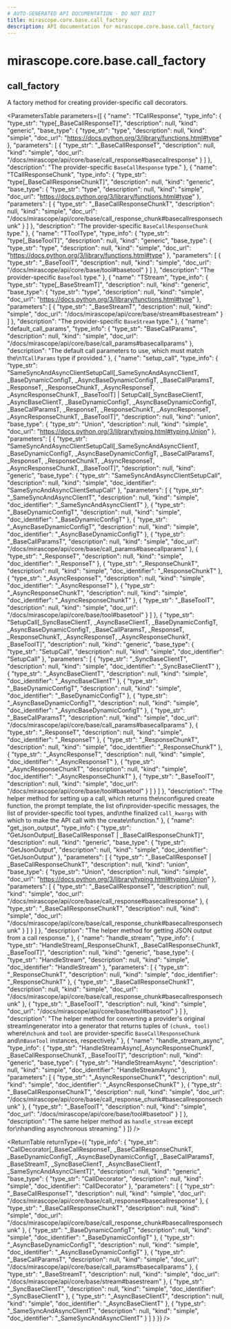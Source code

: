 ```yaml
---
# AUTO-GENERATED API DOCUMENTATION - DO NOT EDIT
title: mirascope.core.base.call_factory
description: API documentation for mirascope.core.base.call_factory
---
```


# mirascope.core.base.call_factory

## <ApiType type="Function" module="mirascope.core.base._call_factory" path="core/base/call_factory" symbolName="call_factory" /> call_factory

A factory method for creating provider-specific call decorators.

<ParametersTable
  parameters={[
  {
    "name": "TCallResponse",
    "type_info": {
      "type_str": "type[_BaseCallResponseT]",
      "description": null,
      "kind": "generic",
      "base_type": {
        "type_str": "type",
        "description": null,
        "kind": "simple",
        "doc_url": "https://docs.python.org/3/library/functions.html#type"
      },
      "parameters": [
        {
          "type_str": "_BaseCallResponseT",
          "description": null,
          "kind": "simple",
          "doc_url": "/docs/mirascope/api/core/base/call_response#basecallresponse"
        }
      ]
    },
    "description": "The provider-specific `BaseCallResponse` type."
  },
  {
    "name": "TCallResponseChunk",
    "type_info": {
      "type_str": "type[_BaseCallResponseChunkT]",
      "description": null,
      "kind": "generic",
      "base_type": {
        "type_str": "type",
        "description": null,
        "kind": "simple",
        "doc_url": "https://docs.python.org/3/library/functions.html#type"
      },
      "parameters": [
        {
          "type_str": "_BaseCallResponseChunkT",
          "description": null,
          "kind": "simple",
          "doc_url": "/docs/mirascope/api/core/base/call_response_chunk#basecallresponsechunk"
        }
      ]
    },
    "description": "The provider-specific `BaseCallResponseChunk` type."
  },
  {
    "name": "TToolType",
    "type_info": {
      "type_str": "type[_BaseToolT]",
      "description": null,
      "kind": "generic",
      "base_type": {
        "type_str": "type",
        "description": null,
        "kind": "simple",
        "doc_url": "https://docs.python.org/3/library/functions.html#type"
      },
      "parameters": [
        {
          "type_str": "_BaseToolT",
          "description": null,
          "kind": "simple",
          "doc_url": "/docs/mirascope/api/core/base/tool#basetool"
        }
      ]
    },
    "description": "The provider-specific `BaseTool` type."
  },
  {
    "name": "TStream",
    "type_info": {
      "type_str": "type[_BaseStreamT]",
      "description": null,
      "kind": "generic",
      "base_type": {
        "type_str": "type",
        "description": null,
        "kind": "simple",
        "doc_url": "https://docs.python.org/3/library/functions.html#type"
      },
      "parameters": [
        {
          "type_str": "_BaseStreamT",
          "description": null,
          "kind": "simple",
          "doc_url": "/docs/mirascope/api/core/base/stream#basestream"
        }
      ]
    },
    "description": "The provider-specific `BaseStream` type."
  },
  {
    "name": "default_call_params",
    "type_info": {
      "type_str": "BaseCallParams",
      "description": null,
      "kind": "simple",
      "doc_url": "/docs/mirascope/api/core/base/call_params#basecallparams"
    },
    "description": "The default call parameters to use, which must match the\n`TCallParams` type if provided."
  },
  {
    "name": "setup_call",
    "type_info": {
      "type_str": "SameSyncAndAsyncClientSetupCall[_SameSyncAndAsyncClientT, _BaseDynamicConfigT, _AsyncBaseDynamicConfigT, _BaseCallParamsT, _ResponseT, _ResponseChunkT, _AsyncResponseT, _AsyncResponseChunkT, _BaseToolT] | SetupCall[_SyncBaseClientT, _AsyncBaseClientT, _BaseDynamicConfigT, _AsyncBaseDynamicConfigT, _BaseCallParamsT, _ResponseT, _ResponseChunkT, _AsyncResponseT, _AsyncResponseChunkT, _BaseToolT]",
      "description": null,
      "kind": "union",
      "base_type": {
        "type_str": "Union",
        "description": null,
        "kind": "simple",
        "doc_url": "https://docs.python.org/3/library/typing.html#typing.Union"
      },
      "parameters": [
        {
          "type_str": "SameSyncAndAsyncClientSetupCall[_SameSyncAndAsyncClientT, _BaseDynamicConfigT, _AsyncBaseDynamicConfigT, _BaseCallParamsT, _ResponseT, _ResponseChunkT, _AsyncResponseT, _AsyncResponseChunkT, _BaseToolT]",
          "description": null,
          "kind": "generic",
          "base_type": {
            "type_str": "SameSyncAndAsyncClientSetupCall",
            "description": null,
            "kind": "simple",
            "doc_identifier": "SameSyncAndAsyncClientSetupCall"
          },
          "parameters": [
            {
              "type_str": "_SameSyncAndAsyncClientT",
              "description": null,
              "kind": "simple",
              "doc_identifier": "_SameSyncAndAsyncClientT"
            },
            {
              "type_str": "_BaseDynamicConfigT",
              "description": null,
              "kind": "simple",
              "doc_identifier": "_BaseDynamicConfigT"
            },
            {
              "type_str": "_AsyncBaseDynamicConfigT",
              "description": null,
              "kind": "simple",
              "doc_identifier": "_AsyncBaseDynamicConfigT"
            },
            {
              "type_str": "_BaseCallParamsT",
              "description": null,
              "kind": "simple",
              "doc_url": "/docs/mirascope/api/core/base/call_params#basecallparams"
            },
            {
              "type_str": "_ResponseT",
              "description": null,
              "kind": "simple",
              "doc_identifier": "_ResponseT"
            },
            {
              "type_str": "_ResponseChunkT",
              "description": null,
              "kind": "simple",
              "doc_identifier": "_ResponseChunkT"
            },
            {
              "type_str": "_AsyncResponseT",
              "description": null,
              "kind": "simple",
              "doc_identifier": "_AsyncResponseT"
            },
            {
              "type_str": "_AsyncResponseChunkT",
              "description": null,
              "kind": "simple",
              "doc_identifier": "_AsyncResponseChunkT"
            },
            {
              "type_str": "_BaseToolT",
              "description": null,
              "kind": "simple",
              "doc_url": "/docs/mirascope/api/core/base/tool#basetool"
            }
          ]
        },
        {
          "type_str": "SetupCall[_SyncBaseClientT, _AsyncBaseClientT, _BaseDynamicConfigT, _AsyncBaseDynamicConfigT, _BaseCallParamsT, _ResponseT, _ResponseChunkT, _AsyncResponseT, _AsyncResponseChunkT, _BaseToolT]",
          "description": null,
          "kind": "generic",
          "base_type": {
            "type_str": "SetupCall",
            "description": null,
            "kind": "simple",
            "doc_identifier": "SetupCall"
          },
          "parameters": [
            {
              "type_str": "_SyncBaseClientT",
              "description": null,
              "kind": "simple",
              "doc_identifier": "_SyncBaseClientT"
            },
            {
              "type_str": "_AsyncBaseClientT",
              "description": null,
              "kind": "simple",
              "doc_identifier": "_AsyncBaseClientT"
            },
            {
              "type_str": "_BaseDynamicConfigT",
              "description": null,
              "kind": "simple",
              "doc_identifier": "_BaseDynamicConfigT"
            },
            {
              "type_str": "_AsyncBaseDynamicConfigT",
              "description": null,
              "kind": "simple",
              "doc_identifier": "_AsyncBaseDynamicConfigT"
            },
            {
              "type_str": "_BaseCallParamsT",
              "description": null,
              "kind": "simple",
              "doc_url": "/docs/mirascope/api/core/base/call_params#basecallparams"
            },
            {
              "type_str": "_ResponseT",
              "description": null,
              "kind": "simple",
              "doc_identifier": "_ResponseT"
            },
            {
              "type_str": "_ResponseChunkT",
              "description": null,
              "kind": "simple",
              "doc_identifier": "_ResponseChunkT"
            },
            {
              "type_str": "_AsyncResponseT",
              "description": null,
              "kind": "simple",
              "doc_identifier": "_AsyncResponseT"
            },
            {
              "type_str": "_AsyncResponseChunkT",
              "description": null,
              "kind": "simple",
              "doc_identifier": "_AsyncResponseChunkT"
            },
            {
              "type_str": "_BaseToolT",
              "description": null,
              "kind": "simple",
              "doc_url": "/docs/mirascope/api/core/base/tool#basetool"
            }
          ]
        }
      ]
    },
    "description": "The helper method for setting up a call, which returns the\nconfigured create function, the prompt template, the list of\nprovider-specific messages, the list of provider-specific tool types, and\nthe finalized `call_kwargs` with which to make the API call with the create\nfunction."
  },
  {
    "name": "get_json_output",
    "type_info": {
      "type_str": "GetJsonOutput[_BaseCallResponseT | _BaseCallResponseChunkT]",
      "description": null,
      "kind": "generic",
      "base_type": {
        "type_str": "GetJsonOutput",
        "description": null,
        "kind": "simple",
        "doc_identifier": "GetJsonOutput"
      },
      "parameters": [
        {
          "type_str": "_BaseCallResponseT | _BaseCallResponseChunkT",
          "description": null,
          "kind": "union",
          "base_type": {
            "type_str": "Union",
            "description": null,
            "kind": "simple",
            "doc_url": "https://docs.python.org/3/library/typing.html#typing.Union"
          },
          "parameters": [
            {
              "type_str": "_BaseCallResponseT",
              "description": null,
              "kind": "simple",
              "doc_url": "/docs/mirascope/api/core/base/call_response#basecallresponse"
            },
            {
              "type_str": "_BaseCallResponseChunkT",
              "description": null,
              "kind": "simple",
              "doc_url": "/docs/mirascope/api/core/base/call_response_chunk#basecallresponsechunk"
            }
          ]
        }
      ]
    },
    "description": "The helper method for getting JSON output from a call response."
  },
  {
    "name": "handle_stream",
    "type_info": {
      "type_str": "HandleStream[_ResponseChunkT, _BaseCallResponseChunkT, _BaseToolT]",
      "description": null,
      "kind": "generic",
      "base_type": {
        "type_str": "HandleStream",
        "description": null,
        "kind": "simple",
        "doc_identifier": "HandleStream"
      },
      "parameters": [
        {
          "type_str": "_ResponseChunkT",
          "description": null,
          "kind": "simple",
          "doc_identifier": "_ResponseChunkT"
        },
        {
          "type_str": "_BaseCallResponseChunkT",
          "description": null,
          "kind": "simple",
          "doc_url": "/docs/mirascope/api/core/base/call_response_chunk#basecallresponsechunk"
        },
        {
          "type_str": "_BaseToolT",
          "description": null,
          "kind": "simple",
          "doc_url": "/docs/mirascope/api/core/base/tool#basetool"
        }
      ]
    },
    "description": "The helper method for converting a provider's original stream\ngenerator into a generator that returns tuples of `(chunk, tool)` where\n`chunk` and `tool` are provider-specific `BaseCallResponseChunk` and\n`BaseTool` instances, respectively."
  },
  {
    "name": "handle_stream_async",
    "type_info": {
      "type_str": "HandleStreamAsync[_AsyncResponseChunkT, _BaseCallResponseChunkT, _BaseToolT]",
      "description": null,
      "kind": "generic",
      "base_type": {
        "type_str": "HandleStreamAsync",
        "description": null,
        "kind": "simple",
        "doc_identifier": "HandleStreamAsync"
      },
      "parameters": [
        {
          "type_str": "_AsyncResponseChunkT",
          "description": null,
          "kind": "simple",
          "doc_identifier": "_AsyncResponseChunkT"
        },
        {
          "type_str": "_BaseCallResponseChunkT",
          "description": null,
          "kind": "simple",
          "doc_url": "/docs/mirascope/api/core/base/call_response_chunk#basecallresponsechunk"
        },
        {
          "type_str": "_BaseToolT",
          "description": null,
          "kind": "simple",
          "doc_url": "/docs/mirascope/api/core/base/tool#basetool"
        }
      ]
    },
    "description": "The same helper method as `handle_stream` except for\nhandling asynchronous streaming."
  }
]}
/>

<ReturnTable
  returnType={{
  "type_info": {
    "type_str": "CallDecorator[_BaseCallResponseT, _BaseCallResponseChunkT, _BaseDynamicConfigT, _AsyncBaseDynamicConfigT, _BaseCallParamsT, _BaseStreamT, _SyncBaseClientT, _AsyncBaseClientT, _SameSyncAndAsyncClientT]",
    "description": null,
    "kind": "generic",
    "base_type": {
      "type_str": "CallDecorator",
      "description": null,
      "kind": "simple",
      "doc_identifier": "CallDecorator"
    },
    "parameters": [
      {
        "type_str": "_BaseCallResponseT",
        "description": null,
        "kind": "simple",
        "doc_url": "/docs/mirascope/api/core/base/call_response#basecallresponse"
      },
      {
        "type_str": "_BaseCallResponseChunkT",
        "description": null,
        "kind": "simple",
        "doc_url": "/docs/mirascope/api/core/base/call_response_chunk#basecallresponsechunk"
      },
      {
        "type_str": "_BaseDynamicConfigT",
        "description": null,
        "kind": "simple",
        "doc_identifier": "_BaseDynamicConfigT"
      },
      {
        "type_str": "_AsyncBaseDynamicConfigT",
        "description": null,
        "kind": "simple",
        "doc_identifier": "_AsyncBaseDynamicConfigT"
      },
      {
        "type_str": "_BaseCallParamsT",
        "description": null,
        "kind": "simple",
        "doc_url": "/docs/mirascope/api/core/base/call_params#basecallparams"
      },
      {
        "type_str": "_BaseStreamT",
        "description": null,
        "kind": "simple",
        "doc_url": "/docs/mirascope/api/core/base/stream#basestream"
      },
      {
        "type_str": "_SyncBaseClientT",
        "description": null,
        "kind": "simple",
        "doc_identifier": "_SyncBaseClientT"
      },
      {
        "type_str": "_AsyncBaseClientT",
        "description": null,
        "kind": "simple",
        "doc_identifier": "_AsyncBaseClientT"
      },
      {
        "type_str": "_SameSyncAndAsyncClientT",
        "description": null,
        "kind": "simple",
        "doc_identifier": "_SameSyncAndAsyncClientT"
      }
    ]
  }
}}
/>


